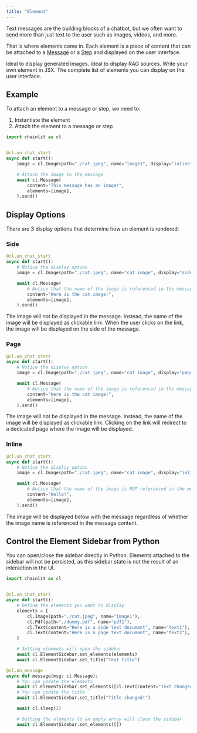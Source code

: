 ```yaml
---
title: "Element"
---
```


Text messages are the building blocks of a chatbot, but we often want to send more than just text to the user such as images, videos, and more.

That is where elements come in. Each element is a piece of content that can be attached to a [Message](/concepts/message) or a [Step](/concepts/step) and displayed on the user interface.

<CardGroup cols={2}>
  <Card
    title="Image Element"
    icon="image"
    color="#0285c7"
    href="/api-reference/elements/image"
  >
    Ideal to display generated images.
  </Card>
  <Card
    title="PDF Element"
    icon="file-pdf"
    color="#16a34a"
    href="/api-reference/elements/pdf"
  >
    Ideal to display RAG sources.
  </Card>
  <Card
    title="Custom Element"
    icon="react"
    color="#61DBFB"
    href="/api-reference/elements/custom"
  >
    Write your own element in JSX.
  </Card>
  <Card
    title="More Elements"
    icon="wind"
    color="#dc2626"
    href="/api-reference/elements"
  >
    The complete list of elements you can display on the user interface.
  </Card>
</CardGroup>

## Example

To attach an element to a message or step, we need to:

1. Instantiate the element
2. Attach the element to a message or step

```python
import chainlit as cl


@cl.on_chat_start
async def start():
    image = cl.Image(path="./cat.jpeg", name="image1", display="inline")

    # Attach the image to the message
    await cl.Message(
        content="This message has an image!",
        elements=[image],
    ).send()
```

## Display Options

There are 3 display options that determine how an element is rendered:

### Side

```python
@cl.on_chat_start
async def start():
    # Notice the display option
    image = cl.Image(path="./cat.jpeg", name="cat image", display="side")

    await cl.Message(
        # Notice that the name of the image is referenced in the message content
        content="Here is the cat image!",
        elements=[image],
    ).send()
```

The image will not be displayed in the message. Instead, the name of the image will be displayed as clickable link.
When the user clicks on the link, the image will be displayed on the side of the message.

### Page

```python
@cl.on_chat_start
async def start():
    # Notice the display option
    image = cl.Image(path="./cat.jpeg", name="cat image", display="page")

    await cl.Message(
        # Notice that the name of the image is referenced in the message content
        content="Here is the cat image!",
        elements=[image],
    ).send()
```

The image will not be displayed in the message. Instead, the name of the image will be displayed as clickable link.
Clicking on the link will redirect to a dedicated page where the image will be displayed.

### Inline

```python
@cl.on_chat_start
async def start():
    # Notice the display option
    image = cl.Image(path="./cat.jpeg", name="cat image", display="inline")

    await cl.Message(
        # Notice that the name of the image is NOT referenced in the message content
        content="Hello!",
        elements=[image],
    ).send()
```

The image will be displayed below with the message regardless of whether the image name is referenced in the message content.

## Control the Element Sidebar from Python

You can open/close the sidebar directly in Python. Elements attached to the sidebar will not be persisted, as this sidebar state is not the result of an interaction in the UI.

```python
import chainlit as cl


@cl.on_chat_start
async def start():
    # Define the elements you want to display
    elements = [
        cl.Image(path="./cat.jpeg", name="image1"),
        cl.Pdf(path="./dummy.pdf", name="pdf1"),
        cl.Text(content="Here is a side text document", name="text1"),
        cl.Text(content="Here is a page text document", name="text2"),
    ]

    # Setting elements will open the sidebar
    await cl.ElementSidebar.set_elements(elements)
    await cl.ElementSidebar.set_title("Test title")

@cl.on_message
async def message(msg: cl.Message):
    # You can update the elements
    await cl.ElementSidebar.set_elements([cl.Text(content="Text changed!")])
    # You can update the title
    await cl.ElementSidebar.set_title("Title changed!")

    await cl.sleep(2)

    # Setting the elements to an empty array will close the sidebar
    await cl.ElementSidebar.set_elements([])
```